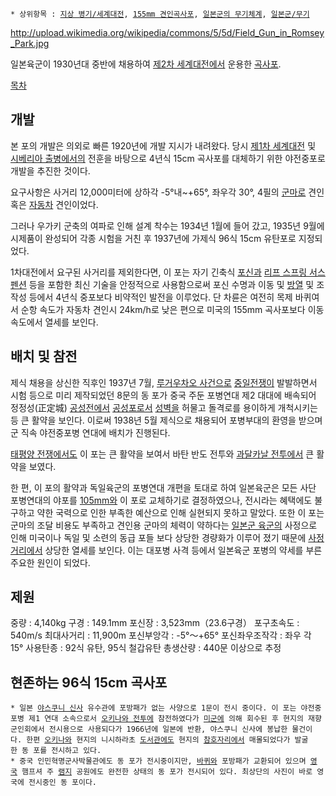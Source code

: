  * 상위항목 : [[지상 병기/세계대전]], [[155mm 견인곡사포]], [[일본군의 무기체계]], [[일본군/무기]]

http://upload.wikimedia.org/wikipedia/commons/5/5d/Field_Gun_in_Romsey_Park.jpg

일본육군이 1930년대 중반에 채용하여 [[제2차 세계대전]]에서 운용한 [[곡사포]].

[[목차]]

== 개발 ==
본 포의 개발은 의외로 빠른 1920년에 개발 지시가 내려왔다. 당시 [[제1차 세계대전]] 및 [[적백내전|시베리아 출병]]에서의 전훈을 바탕으로 4년식 15cm 곡사포를 대체하기 위한 야전중포로 개발을 추진한 것이다. 

요구사항은 사거리 12,000미터에 상하각 -5°내~+65°, 좌우각 30°, 4필의 [[군마]]로 견인 혹은 [[자동차]] 견인이었다. 

그러나 우가키 군축의 여파로 인해 설계 착수는 1934년 1월에 들어 갔고, 1935년 9월에 시제품이 완성되어 각종 시험을 거친 후 1937년에 가제식 96식 15cm 유탄포로 지정되었다.

1차대전에서 요구된 사거리를 제외한다면, 이 포는 자기 긴축식 [[포신]]과 [[리프 스프링 서스펜션]] 등을 포함한 최신 기술을 안정적으로 사용함으로써 포신 수명과 이동 및 [[방열]] 및 조작성 등에서 4년식 중포보다 비약적인 발전을 이루었다. 단 차륜은 여전히 목제 바퀴여서 순항 속도가 자동차 견인시 24km/h로 낮은 편으로 미국의 155mm 곡사포보다 이동 속도에서 열세를 보인다.

== 배치 및 참전 ==
제식 채용을 상신한 직후인 1937년 7월, [[루거우차오 사건]]으로 [[중일전쟁]]이 발발하면서 시험 등으로 미리 제작되었던 8문의 동 포가 중국 주둔 포병연대 제2 대대에 배속되어 정정성(正定城) [[공성전]]에서 [[공성포]]로서 [[성벽]]을 허물고 돌격로를 용이하게 개척시키는 등 큰 활약을 보인다. 이로써 1938년 5월 제식으로 채용되어 포병부대의 환영을 받으며 군 직속 야전중포병 연대에 배치가 진행된다. 

[[태평양 전쟁]]에서도 이 포는 큰 활약을 보여서 바탄 반도 전투와 [[과달카날 전투]]에서 큰 활약을 보였다. 

한 편, 이 포의 활약과 독일육군의 포병연대 개편을 토대로 하여 일본육군은 모든 사단 포병연대의 야포를 [[105mm]]와  이 포로 교체하기로 결정하였으나, 전시라는 혜택에도 불구하고 약한 국력으로 인한 부족한 예산으로 인해 실현되지 못하고 말았다. 또한 이 포는 군마의 조달 비용도 부족하고 견인용 군마의 체력이 약하다는 [[일본군 육군]]의 사정으로 인해 미국이나 독일 및 소련의 동급 포들 보다 상당한 경량화가 이루어 졌기 때문에 [[사정거리]]에서 상당한 열세를 보인다. 이는 대포병 사격 등에서 일본육군 포병의 약세를 부른 주요한 원인이 되었다.

== 제원 ==
중량 : 4,140kg
구경 : 149.1mm
포신장 : 3,523mm（23.6구경）
포구초속도 : 540m/s
최대사거리 : 11,900m
포신부앙각 : -5°～+65°
포신좌우조작각 : 좌우 각 15°
사용탄종 : 92식 유탄, 95식 철갑유탄
총생산량 : 440문 이상으로 추정

== 현존하는 96식 15cm 곡사포 ==
 * 일본 [[야스쿠니 신사]] 유수관에 포방패가 없는 사양으로 1문이 전시 중이다. 이 포는 야전중포병 제1 연대 소속으로서 [[오키나와 전투]]에 참전하였다가 [[미군]]에 의해 회수된 후 현지의 재향군인회에서 전시용으로 사용되다가 1966년에 일본에 반환, 야스쿠니 신사에 봉납한 물건이다. 한편 [[오키나와]] 현지의 니시하라초 [[도서관]]에도 현지의 [[참호]]자리에서 매몰되었다가 발굴한 동 포를 전시하고 있다.
 * 중국 인민혁명군사박물관에도 동 포가 전시중이지만, [[바퀴]]와 포방패가 교환되어 있으며 [[영국]] 햄프셔 주 [[램지]] 공원에도 완전한 상태의 동 포가 전시되어 있다. 최상단의 사진이 바로 영국에 전시중인 동 포이다.
